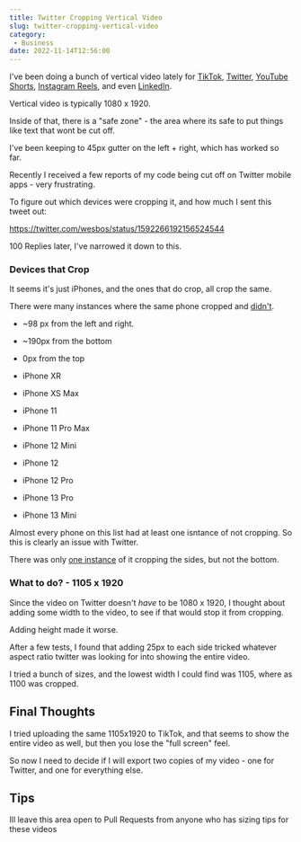 ```yaml
---
title: Twitter Cropping Vertical Video
slug: twitter-cropping-vertical-video
category:
 - Business
date: 2022-11-14T12:56:00
---
```


I've been doing a bunch of vertical video lately for [TikTok](https://tiktok.com/@wesbos), [Twitter](https://twitter.com/wesbos), [YouTube Shorts](https://www.youtube.com/c/WesBos/shorts), [Instagram Reels](https://instagram.com/wesbos), and even [LinkedIn](https://linkedin.com/in.wesbos).

Vertical video is typically 1080 x 1920.

Inside of that, there is a "safe zone" - the area where its safe to put things like text that wont be cut off.

I've been keeping to 45px gutter on the left + right, which has worked so far.

Recently I received a few reports of my code being cut off on Twitter mobile apps - very frustrating.

To figure out which devices were cropping it, and how much I sent this tweet out:

https://twitter.com/wesbos/status/1592266192156524544

100 Replies later, I've narrowed it down to this.

### Devices that Crop

It seems it's just iPhones, and the ones that do crop, all crop the same.

There were many instances where the same phone cropped and [didn't](https://twitter.com/invisiblea/status/1592266990424838144).

* ~98 px from the left and right.
* ~190px from the bottom
* 0px from the top

* iPhone XR
* iPhone XS Max
* iPhone 11
* iPhone 11 Pro Max
* iPhone 12 Mini
* iPhone 12
* iPhone 12 Pro
* iPhone 13 Pro
* iPhone 13 Mini

Almost every phone on this list had at least one isntance of not cropping. So this is clearly an issue with Twitter.

There was only [one instance](https://twitter.com/vegasgeek/status/1592269450488983553) of it cropping the sides, but not the bottom.


### What to do? - 1105 x 1920

Since the video on Twitter doesn't _have_ to be 1080 x 1920, I thought about adding some width to the video, to see if that would stop it from cropping.

Adding height made it worse.

After a few tests, I found that adding 25px to each side tricked whatever aspect ratio twitter was looking for into showing the entire video.

I tried a bunch of sizes, and the lowest width I could find was 1105, where as 1100 was cropped.

## Final Thoughts

I tried uploading the same 1105x1920 to TikTok, and that seems to show the entire video as well, but then you lose the "full screen" feel.

So now I need to decide if I will export two copies of my video - one for Twitter, and one for everything else.

## Tips

Ill leave this area open to Pull Requests from anyone who has sizing tips for these videos
